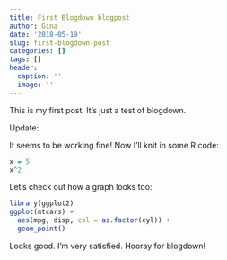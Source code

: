 ```yaml
---
title: First Blogdown blogpost
author: Gina
date: '2018-05-19'
slug: first-blogdown-post
categories: []
tags: []
header:
  caption: ''
  image: ''
---
```


This is my first post.   It's just a test of blogdown.  


Update:  

It seems to be working fine!  Now I'll knit in some R code:

```r
x = 5
x^2
```

Let's check out how a graph looks too:

```r
library(ggplot2)
ggplot(mtcars) +
  aes(mpg, disp, col = as.factor(cyl)) +
  geom_point()
```

Looks good.  I'm very satisfied.  Hooray for blogdown!  
